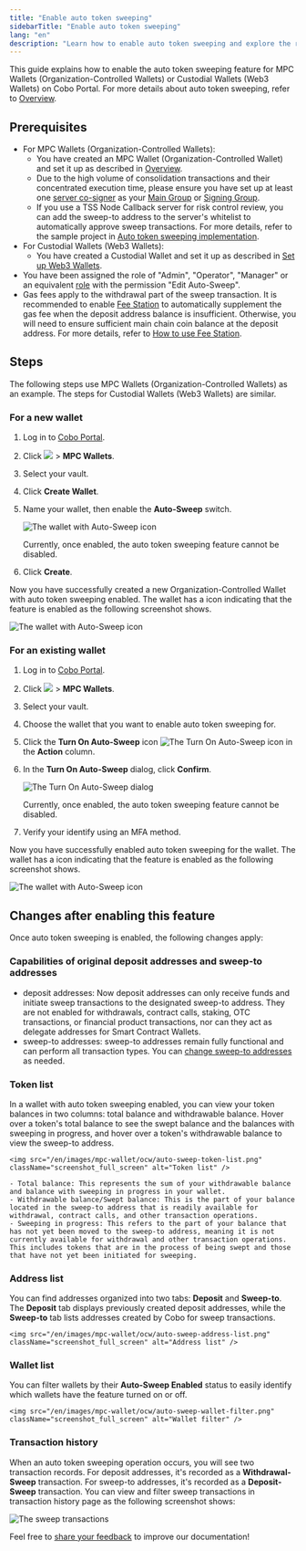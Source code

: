 ```yaml
---
title: "Enable auto token sweeping"
sidebarTitle: "Enable auto token sweeping"
lang: "en"
description: "Learn how to enable auto token sweeping and explore the resulting updates to wallet features and transaction management."
---
```


This guide explains how to enable the auto token sweeping feature for MPC Wallets (Organization-Controlled Wallets) or Custodial Wallets (Web3 Wallets) on Cobo Portal. For more details about auto token sweeping, refer to [Overview](/en/portal/auto-sweep-overview).

## Prerequisites

- For MPC Wallets (Organization-Controlled Wallets):
  - You have created an MPC Wallet (Organization-Controlled Wallet) and set it up as described in [Overview](/en/portal/mpc-wallets/ocw/set-up).
  - Due to the high volume of consolidation transactions and their concentrated execution time, please ensure you have set up at least one [server co-signer](https://www.cobo.com/developers/v2/guides/mpc-wallets/server-co-signer/tss-node-overview) as your [Main Group](/en/portal/mpc-wallets/ocw/holder-group-main-group) or [Signing Group](/en/portal/mpc-wallets/ocw/holder-group-signing-group).
  - If you use a TSS Node Callback server for risk control review, you can add the sweep-to address to the server's whitelist to automatically approve sweep transactions. For more details, refer to the sample project in [Auto token sweeping implementation](https://www.cobo.com/developers/v2/guides/mpc-wallets/server-co-signer/risk-control-best-practices#auto-sweeping-implementation).
- For Custodial Wallets (Web3 Wallets):
  - You have created a Custodial Wallet and set it up as described in [Set up Web3 Wallets](/en/portal/custodial-wallets/web3-wallets/set-up).
- You have been assigned the role of "Admin", "Operator", "Manager" or an equivalent [role](/en/portal/organization/roles-and-permissions) with the permission "Edit Auto-Sweep".
- Gas fees apply to the withdrawal part of the sweep transaction. It is recommended to enable [Fee Station](/en/portal/fee-station/introduction) to automatically supplement the gas fee when the deposit address balance is insufficient. Otherwise, you will need to ensure sufficient main chain coin balance at the deposit address.
<Info>For more details, refer to [How to use Fee Station](/en/portal/fee-station/set-up).</Info>

## Steps

The following steps use MPC Wallets (Organization-Controlled Wallets) as an example. The steps for Custodial Wallets (Web3 Wallets) are similar.

### For a new wallet

1. Log in to [Cobo Portal](https://portal.cobo.com/login).
2. Click <img src="/en/images/mpc-wallet/wallets-icon.svg" className="icon"></img> > **MPC Wallets**.
3. Select your vault.
4. Click **Create Wallet**.
5. Name your wallet, then enable the **Auto-Sweep** switch. 

    <img src="/en/images/mpc-wallet/ocw/enable-auto-sweep.png" className="screenshot_modal" alt="The wallet with Auto-Sweep icon" />

    <Warning>Currently, once enabled, the auto token sweeping feature cannot be disabled.</Warning>

6. Click **Create**.

Now you have successfully created a new Organization-Controlled Wallet with auto token sweeping enabled. The wallet has a icon indicating that the feature is enabled as the following screenshot shows.

<img src="/en/images/mpc-wallet/ocw/auto-sweep-icon.png" className="screenshot_full_screen" alt="The wallet with Auto-Sweep icon" />

### For an existing wallet

1. Log in to [Cobo Portal](https://portal.cobo.com/login).
2. Click <img src="/en/images/mpc-wallet/wallets-icon.svg" className="icon"></img> > **MPC Wallets**.
3. Select your vault.
4. Choose the wallet that you want to enable auto token sweeping for.
5. Click the **Turn On Auto-Sweep** icon <img src="/en/images/mpc-wallet/ocw/icon_sweep.png" className="icon" alt="The Turn On Auto-Sweep icon" /> in the **Action** column.
6. In the **Turn On Auto-Sweep** dialog, click **Confirm**.

    <img src="/en/images/mpc-wallet/ocw/turn-on-auto-sweep.png" className="screenshot_modal" alt="The Turn On Auto-Sweep dialog" />

    <Warning>Currently, once enabled, the auto token sweeping feature cannot be disabled.</Warning>

6. Verify your identify using an MFA method.

Now you have successfully enabled auto token sweeping for the wallet. The wallet has a icon indicating that the feature is enabled as the following screenshot shows.

<img src="/en/images/mpc-wallet/ocw/auto-sweep-icon.png" className="screenshot_full_screen" alt="The wallet with Auto-Sweep icon" />

## Changes after enabling this feature

Once auto token sweeping is enabled, the following changes apply:

### Capabilities of original deposit addresses and sweep-to addresses
- deposit addresses: Now deposit addresses can only receive funds and initiate sweep transactions to the designated sweep-to address. They are not enabled for withdrawals, contract calls, staking, OTC transactions, or financial product transactions, nor can they act as delegate addresses for Smart Contract Wallets.
- sweep-to addresses: sweep-to addresses remain fully functional and can perform all transaction types. You can [change sweep-to addresses](/en/portal/change-sweep-address) as needed.

### Token list
In a wallet with auto token sweeping enabled, you can view your token balances in two columns: total balance and withdrawable balance. Hover over a token's total balance to see the swept balance and the balances with sweeping in progress, and hover over a token's withdrawable balance to view the sweep-to address.

    <img src="/en/images/mpc-wallet/ocw/auto-sweep-token-list.png" className="screenshot_full_screen" alt="Token list" />

    - Total balance: This represents the sum of your withdrawable balance and balance with sweeping in progress in your wallet.
    - Withdrawable balance/Swept balance: This is the part of your balance located in the sweep-to address that is readily available for withdrawal, contract calls, and other transaction operations.
    - Sweeping in progress: This refers to the part of your balance that has not yet been moved to the sweep-to address, meaning it is not currently available for withdrawal and other transaction operations. This includes tokens that are in the process of being swept and those that have not yet been initiated for sweeping.

### Address list
You can find addresses organized into two tabs: **Deposit** and **Sweep-to**. The **Deposit** tab displays previously created deposit addresses, while the **Sweep-to** tab lists addresses created by Cobo for sweep transactions.

    <img src="/en/images/mpc-wallet/ocw/auto-sweep-address-list.png" className="screenshot_full_screen" alt="Address list" />

### Wallet list
You can filter wallets by their **Auto-Sweep Enabled** status to easily identify which wallets have the feature turned on or off.

    <img src="/en/images/mpc-wallet/ocw/auto-sweep-wallet-filter.png" className="screenshot_full_screen" alt="Wallet filter" />

### Transaction history
When an auto token sweeping operation occurs, you will see two transaction records. For deposit addresses, it's recorded as a **Withdrawal-Sweep** transaction. For sweep-to addresses, it's recorded as a **Deposit-Sweep** transaction.
You can view and filter sweep transactions in transaction history page as the following screenshot shows:

<img src="/en/images/mpc-wallet/ocw/tx-history.png" className="screenshot_full_screen" alt="The sweep transactions" />

<Tip>Feel free to [share your feedback](https://forms.zohopublic.com/cobo/form/DocumentFeedbackForm/formperma/QvLOhxJv1_JMsJ-1dleZ8Itb_7rzN-LtgvsDdxosoVI?referrername=manuals) to improve our documentation!</Tip>